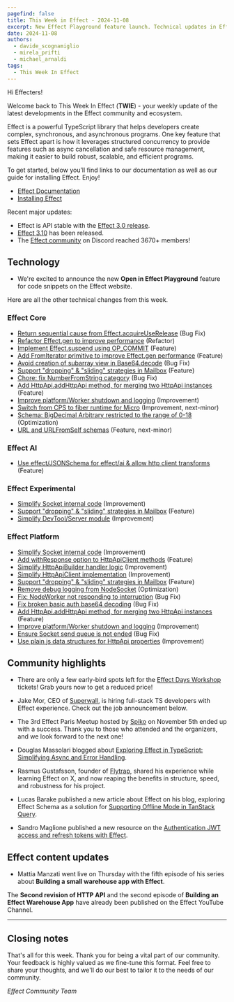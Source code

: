 ```yaml
---
pagefind: false
title: This Week in Effect - 2024-11-08
excerpt: New Effect Playground feature launch. Technical updates in Effect. 'Second revision of HTTP API' by Tim Smart
date: 2024-11-08
authors:
  - davide_scognamiglio
  - mirela_prifti
  - michael_arnaldi
tags:
  - This Week In Effect
---
```



Hi Effecters!

Welcome back to This Week In Effect (**TWIE**) - your weekly update of the latest developments in the Effect community and ecosystem.

Effect is a powerful TypeScript library that helps developers create complex, synchronous, and asynchronous programs. One key feature that sets Effect apart is how it leverages structured concurrency to provide features such as async cancellation and safe resource management, making it easier to build robust, scalable, and efficient programs.

To get started, below you’ll find links to our documentation as well as our guide for installing Effect. Enjoy!

- [Effect Documentation](/docs/getting-started/introduction/)
- [Installing Effect](/docs/getting-started/installation/)

Recent major updates:

- Effect is API stable with the [Effect 3.0 release](https://effect.website/blog/effect-3.0).
- [Effect 3.10](https://effect.website/blog/effect-3.10) has been released.
- The [Effect community](https://discord.gg/effect-ts) on Discord reached 3670+ members!

## Technology

- We're excited to announce the new **Open in Effect Playground** feature for code snippets on the Effect website.

  <Tweet id="1853463932058349641" />

Here are all the other technical changes from this week.

### Effect Core

- [Return sequential cause from Effect.acquireUseRelease](https://github.com/Effect-TS/effect/pull/3879) (Bug Fix)
- [Refactor Effect.gen to improve performance](https://github.com/Effect-TS/effect/pull/3880) (Refactor)
- [Implement Effect.suspend using OP_COMMIT](https://github.com/Effect-TS/effect/pull/3881) (Feature)
- [Add FromIterator primitive to improve Effect.gen performance](https://github.com/Effect-TS/effect/pull/3883) (Feature)
- [Avoid creation of subarray view in Base64.decode](https://github.com/Effect-TS/effect/pull/3886) (Bug Fix)
- [Support "dropping" & "sliding" strategies in Mailbox](https://github.com/Effect-TS/effect/pull/3893) (Feature)
- [Chore: fix NumberFromString category](https://github.com/Effect-TS/effect/pull/3901) (Bug Fix)
- [Add HttpApi.addHttpApi method, for merging two HttpApi instances](https://github.com/Effect-TS/effect/pull/3903) (Feature)
- [Improve platform/Worker shutdown and logging](https://github.com/Effect-TS/effect/pull/3904) (Improvement)
- [Switch from CPS to fiber runtime for Micro](https://github.com/Effect-TS/effect/pull/3860) (Improvement, next-minor)
- [Schema: BigDecimal Arbitrary restricted to the range of 0-18](https://github.com/Effect-TS/effect/pull/3907) (Optimization)
- [URL and URLFromSelf schemas](https://github.com/Effect-TS/effect/pull/3889) (Feature, next-minor)

### Effect AI

- [Use effect/JSONSchema for effect/ai & allow http client transforms](https://github.com/Effect-TS/effect/pull/3916) (Feature)

### Effect Experimental

- [Simplify Socket internal code](https://github.com/Effect-TS/effect/pull/3882) (Improvement)
- [Support "dropping" & "sliding" strategies in Mailbox](https://github.com/Effect-TS/effect/pull/3893) (Feature)
- [Simplify DevTool/Server module](https://github.com/Effect-TS/effect/pull/3896) (Improvement)

### Effect Platform

- [Simplify Socket internal code](https://github.com/Effect-TS/effect/pull/3882) (Improvement)
- [Add withResponse option to HttpApiClient methods](https://github.com/Effect-TS/effect/pull/3884) (Feature)
- [Simplify HttpApiBuilder handler logic](https://github.com/Effect-TS/effect/pull/3885) (Improvement)
- [Simplify HttpApiClient implementation](https://github.com/Effect-TS/effect/pull/3892) (Improvement)
- [Support "dropping" & "sliding" strategies in Mailbox](https://github.com/Effect-TS/effect/pull/3893) (Feature)
- [Remove debug logging from NodeSocket](https://github.com/Effect-TS/effect/pull/3894) (Optimization)
- [Fix: NodeWorker not responding to interruption](https://github.com/Effect-TS/effect/pull/3897) (Bug Fix)
- [Fix broken basic auth base64 decoding](https://github.com/Effect-TS/effect/pull/3898) (Bug Fix)
- [Add HttpApi.addHttpApi method, for merging two HttpApi instances](https://github.com/Effect-TS/effect/pull/3903) (Feature)
- [Improve platform/Worker shutdown and logging](https://github.com/Effect-TS/effect/pull/3904) (Improvement)
- [Ensure Socket send queue is not ended](https://github.com/Effect-TS/effect/pull/3906) (Bug Fix)
- [Use plain js data structures for HttpApi properties](https://github.com/Effect-TS/effect/pull/3908) (Improvement)

## Community highlights

- There are only a few early-bird spots left for the [Effect Days Workshop](https://effect.website/events/effect-days#tickets) tickets! Grab yours now to get a reduced price!

  <Tweet id="1854145384513147225" />

- Jake Mor, CEO of [Superwall](https://superwall.com), is hiring full-stack TS developers with Effect experience. Check out the job announcement below.

  <Tweet id="1853521097511026986" />

- The 3rd Effect Paris Meetup hosted by [Spiko](https://www.spiko.xyz/) on November 5th ended up with a success. Thank you to those who attended and the organizers, and we look forward to the next one!

  <Tweet id="1853883303717384686" />

- Douglas Massolari blogged about [Exploring Effect in TypeScript: Simplifying Async and Error Handling](https://www.tweag.io/blog/2024-11-07-typescript-effect/?utm_content=315633586&utm_medium=social&utm_source=twitter&hss_channel=tw-3601726756).

  <Tweet id="1854473291634733250" />

- Rasmus Gustafsson, founder of [Flytrap](https://www.useflytrap.com), shared his experience while learning Effect on X, and now reaping the benefits in structure, speed, and robustness for his project.

  <Tweet id="1853521097511026986" />

- Lucas Barake published a new article about Effect on his blog, exploring Effect Schema as a solution for [Supporting Offline Mode in TanStack Query](https://lucas-barake.github.io/persisting-tantsack-query-data-locally).

- Sandro Maglione published a new resource on the [Authentication JWT access and refresh tokens with Effect](https://www.typeonce.dev/snippet/authentication-jwt-access-and-refresh-tokens-with-effect).

## Effect content updates

- Mattia Manzati went live on Thursday with the fifth episode of his series about **Building a small warehouse app with Effect**.

  <Tweet id="1854564191622885497" />

The **Second revision of HTTP API** and the second episode of **Building an Effect Warehouse App** have already been published on the Effect YouTube Channel.

<YouTube
  id="https://www.youtube.com/embed/OpufImNob5M?si=mQgOSwAK7GnS6TMH"
  title="Effect Development: Second revision of HTTP API"
/>

---

<YouTube
  id="https://www.youtube.com/embed/zLabsF4CMpQ?si=kDQNNbJ4-aIgGFMt"
  title="Effect Development: Building an Effect Warehouse App #2"
/>

## Closing notes

That's all for this week. Thank you for being a vital part of our community. Your feedback is highly valued as we fine-tune this format. Feel free to share your thoughts, and we'll do our best to tailor it to the needs of our community.

_Effect Community Team_
